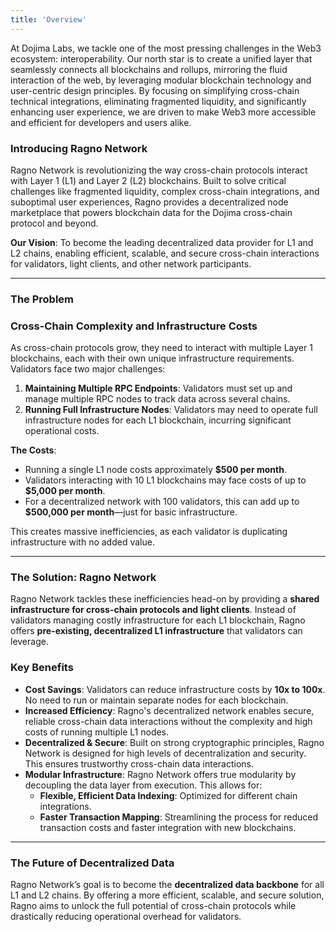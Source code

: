 ```yaml
---
title: 'Overview'
---
```



At Dojima Labs, we tackle one of the most pressing challenges in the Web3 ecosystem: interoperability. Our north star is to create a unified layer that seamlessly connects all blockchains and rollups, mirroring the fluid interaction of the web, by leveraging modular blockchain technology and user-centric design principles. By focusing on simplifying cross-chain technical integrations, eliminating fragmented liquidity, and significantly enhancing user experience, we are driven to make Web3 more accessible and efficient for developers and users alike.

### Introducing Ragno Network
Ragno Network is revolutionizing the way cross-chain protocols interact with Layer 1 (L1) and Layer 2 (L2) blockchains. Built to solve critical challenges like fragmented liquidity, complex cross-chain integrations, and suboptimal user experiences, Ragno provides a decentralized node marketplace that powers blockchain data for the Dojima cross-chain protocol and beyond.

**Our Vision**: To become the leading decentralized data provider for L1 and L2 chains, enabling efficient, scalable, and secure cross-chain interactions for validators, light clients, and other network participants.

---

### **The Problem**

### Cross-Chain Complexity and Infrastructure Costs

As cross-chain protocols grow, they need to interact with multiple Layer 1 blockchains, each with their own unique infrastructure requirements. Validators face two major challenges:

1. **Maintaining Multiple RPC Endpoints**: Validators must set up and manage multiple RPC nodes to track data across several chains.
2. **Running Full Infrastructure Nodes**: Validators may need to operate full infrastructure nodes for each L1 blockchain, incurring significant operational costs.

**The Costs**:

- Running a single L1 node costs approximately **$500 per month**.
- Validators interacting with 10 L1 blockchains may face costs of up to **$5,000 per month**.
- For a decentralized network with 100 validators, this can add up to **$500,000 per month**—just for basic infrastructure.

This creates massive inefficiencies, as each validator is duplicating infrastructure with no added value.

---

### **The Solution: Ragno Network**

Ragno Network tackles these inefficiencies head-on by providing a **shared infrastructure for cross-chain protocols and light clients**. Instead of validators managing costly infrastructure for each L1 blockchain, Ragno offers **pre-existing, decentralized L1 infrastructure** that validators can leverage.

### **Key Benefits**

- **Cost Savings**: Validators can reduce infrastructure costs by **10x to 100x**. No need to run or maintain separate nodes for each blockchain.
- **Increased Efficiency**: Ragno's decentralized network enables secure, reliable cross-chain data interactions without the complexity and high costs of running multiple L1 nodes.
- **Decentralized & Secure**: Built on strong cryptographic principles, Ragno Network is designed for high levels of decentralization and security. This ensures trustworthy cross-chain data interactions.
- **Modular Infrastructure**: Ragno Network offers true modularity by decoupling the data layer from execution. This allows for:
    - **Flexible, Efficient Data Indexing**: Optimized for different chain integrations.
    - **Faster Transaction Mapping**: Streamlining the process for reduced transaction costs and faster integration with new blockchains.

---

### **The Future of Decentralized Data**

Ragno Network’s goal is to become the **decentralized data backbone** for all L1 and L2 chains. By offering a more efficient, scalable, and secure solution, Ragno aims to unlock the full potential of cross-chain protocols while drastically reducing operational overhead for validators.


